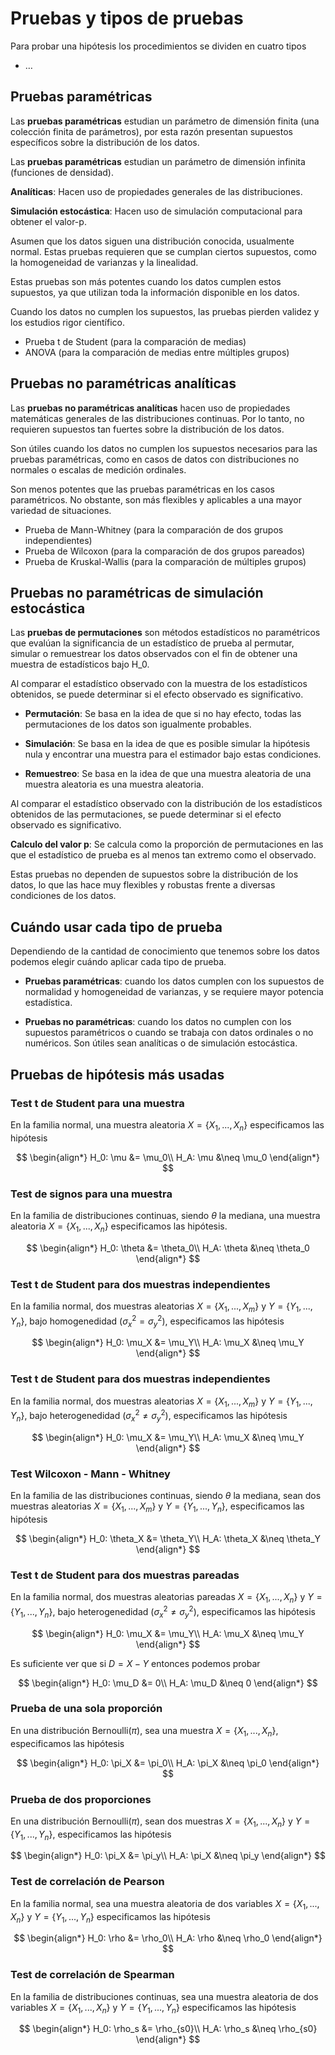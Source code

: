 # Pruebas y tipos de pruebas


Para probar una hipótesis los procedimientos se dividen en cuatro tipos

 - ...

## Pruebas paramétricas

Las **pruebas paramétricas** estudian un parámetro de dimensión finita (una colección finita de parámetros), por esta razón presentan supuestos específicos sobre la distribución de los datos.

Las **pruebas paramétricas** estudian un parámetro de dimensión infinita (funciones de densidad).

**Analíticas**: Hacen uso de propiedades generales de las distribuciones.

**Simulación estocástica**: Hacen uso de simulación computacional para obtener el valor-p.

Asumen que los datos siguen una distribución conocida, usualmente normal. Estas pruebas requieren que se cumplan ciertos supuestos, como la homogeneidad de varianzas y la linealidad.

Estas pruebas son más potentes cuando los datos cumplen estos supuestos, ya que utilizan toda la información disponible en los datos.

Cuando los datos no cumplen los supuestos, las pruebas pierden validez y los estudios rigor científico.

-   Prueba t de Student (para la comparación de medias)
-   ANOVA (para la comparación de medias entre múltiples grupos)

## Pruebas no paramétricas analíticas

Las **pruebas no paramétricas analíticas** hacen uso de propiedades matemáticas generales de las distribuciones continuas. Por lo tanto, no requieren supuestos tan fuertes sobre la distribución de los datos.

Son útiles cuando los datos no cumplen los supuestos necesarios para las pruebas paramétricas, como en casos de datos con distribuciones no normales o escalas de medición ordinales.

Son menos potentes que las pruebas paramétricas en los casos paramétricos. No obstante, son más flexibles y aplicables a una mayor variedad de situaciones.

-   Prueba de Mann-Whitney (para la comparación de dos grupos independientes)
-   Prueba de Wilcoxon (para la comparación de dos grupos pareados)
-   Prueba de Kruskal-Wallis (para la comparación de múltiples grupos)

## Pruebas no paramétricas de simulación estocástica

Las **pruebas de permutaciones** son métodos estadísticos no paramétricos que evalúan la significancia de un estadístico de prueba al permutar, simular o remuestrear los datos observados con el fin de obtener una muestra de estadísticos bajo H_0.

Al comparar el estadístico observado con la muestra de los estadísticos obtenidos, se puede determinar si el efecto observado es significativo.

-   **Permutación**: Se basa en la idea de que si no hay efecto, todas las permutaciones de los datos son igualmente probables.

-   **Simulación**: Se basa en la idea de que es posible simular la hipótesis nula y encontrar una muestra para el estimador bajo estas condiciones.

-   **Remuestreo**: Se basa en la idea de que una muestra aleatoria de una muestra aleatoria es una muestra aleatoria.

Al comparar el estadístico observado con la distribución de los estadísticos obtenidos de las permutaciones, se puede determinar si el efecto observado es significativo.

**Calculo del valor p**: Se calcula como la proporción de permutaciones en las que el estadístico de prueba es al menos tan extremo como el observado.

Estas pruebas no dependen de supuestos sobre la distribución de los datos, lo que las hace muy flexibles y robustas frente a diversas condiciones de los datos.

## Cuándo usar cada tipo de prueba

Dependiendo de la cantidad de conocimiento que tenemos sobre los datos podemos elegir cuándo aplicar cada tipo de prueba.

-   **Pruebas paramétricas**: cuando los datos cumplen con los supuestos de normalidad y homogeneidad de varianzas, y se requiere mayor potencia estadística.

-   **Pruebas no paramétricas**: cuando los datos no cumplen con los supuestos paramétricos o cuando se trabaja con datos ordinales o no numéricos. Son útiles sean analíticas o de simulación estocástica.


## Pruebas de hipótesis más usadas

### Test t de Student para una muestra

En la familia normal, una muestra aleatoria $X = \{X_1, ... , X_n\}$ especificamos las hipótesis

$$
\begin{align*}
  H_0: \mu &= \mu_0\\
  H_A: \mu &\neq \mu_0
\end{align*}
$$

### Test de signos para una muestra

En la familia de distribuciones continuas, siendo $\theta$ la mediana, una muestra aleatoria $X = \{X_1, ... , X_n\}$ especificamos las hipótesis.

$$
\begin{align*}
  H_0: \theta &= \theta_0\\
  H_A: \theta &\neq \theta_0
\end{align*}
$$

### Test t de Student para dos muestras independientes

En la familia normal, dos muestras aleatorias $X = \{X_1, ... , X_m\}$ y $Y = \{Y_1, ... , Y_n\}$, bajo homogenedidad ($\sigma^2_x = \sigma^2_y$), especificamos las hipótesis

$$
\begin{align*}
  H_0: \mu_X &= \mu_Y\\
  H_A: \mu_X &\neq \mu_Y
\end{align*}
$$

### Test t de Student para dos muestras independientes

En la familia normal, dos muestras aleatorias $X = \{X_1, ... , X_m\}$ y $Y = \{Y_1, ... , Y_n\}$, bajo heterogenedidad ($\sigma^2_x \neq \sigma^2_y$), especificamos las hipótesis

$$
\begin{align*}
  H_0: \mu_X &= \mu_Y\\
  H_A: \mu_X &\neq \mu_Y
\end{align*}
$$

### Test Wilcoxon - Mann - Whitney

En la familia de las distribuciones continuas, siendo $\theta$ la mediana, sean dos muestras aleatorias $X = \{X_1, ... , X_m\}$ y $Y = \{Y_1, ... , Y_n\}$, especificamos las hipótesis

$$
\begin{align*}
  H_0: \theta_X &= \theta_Y\\
  H_A: \theta_X &\neq \theta_Y
\end{align*}
$$

### Test t de Student para dos muestras pareadas

En la familia normal, dos muestras aleatorias pareadas $X = \{X_1, ... , X_n\}$ y $Y = \{Y_1, ... , Y_n\}$, bajo heterogenedidad ($\sigma^2_x \neq \sigma^2_y$), especificamos las hipótesis

$$
\begin{align*}
  H_0: \mu_X &= \mu_Y\\
  H_A: \mu_X &\neq \mu_Y
\end{align*}
$$

Es suficiente ver que si $D = X - Y$ entonces podemos probar

$$
\begin{align*}
  H_0: \mu_D &= 0\\
  H_A: \mu_D &\neq 0
\end{align*}
$$

### Prueba de una sola proporción

En una distribución Bernoulli($\pi$), sea una muestra $X = \{X_1, ... , X_n\}$, especificamos las hipótesis

$$
\begin{align*}
  H_0: \pi_X &= \pi_0\\
  H_A: \pi_X &\neq \pi_0
\end{align*}
$$

### Prueba de dos proporciones

En una distribución Bernoulli($\pi$), sean dos muestras $X = \{X_1, ... , X_n\}$ y $Y = \{Y_1, ... , Y_n\}$, especificamos las hipótesis

$$
\begin{align*}
  H_0: \pi_X &= \pi_y\\
  H_A: \pi_X &\neq \pi_y
\end{align*}
$$

### Test de correlación de Pearson

En la familia normal, sea una muestra aleatoria de dos variables $X = \{X_1, ... , X_n\}$ y $Y = \{Y_1, ... , Y_n\}$ especificamos las hipótesis

$$
\begin{align*}
H_0: \rho &=   \rho_0\\
H_A: \rho &\neq   \rho_0
\end{align*}
$$

### Test de correlación de Spearman

En la familia de distribuciones continuas, sea una muestra aleatoria de dos variables $X = \{X_1, ... , X_n\}$ y $Y = \{Y_1, ... , Y_n\}$ especificamos las hipótesis

$$
\begin{align*}
H_0: \rho_s &=   \rho_{s0}\\
H_A: \rho_s &\neq   \rho_{s0}
\end{align*}
$$

